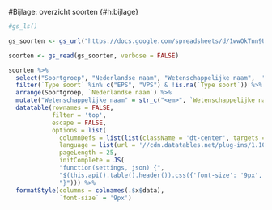 
\appendix

#Bijlage: overzicht soorten {#h:bijlage}

```r

#gs_ls() 

gs_soorten <- gs_url("https://docs.google.com/spreadsheets/d/1wwOkTnn9U55bBfEU_Jzp-NJCTJJYurRkFEVL3OhUB58", verbose = FALSE)

soorten <- gs_read(gs_soorten, verbose = FALSE)

```

```r

soorten %>%
  select("Soortgroep", "Nederlandse naam", "Wetenschappelijke naam",  "Type soort", "Type monitoring", "Status meetnet/ inhaalslag") %>%
  filter(`Type soort` %in% c("EPS", "VPS") & !is.na(`Type soort`)) %>%
  arrange(Soortgroep, `Nederlandse naam`) %>%
  mutate("Wetenschappelijke naam" = str_c("<em>", `Wetenschappelijke naam`, "</em>")) %>%
  datatable(rownames = FALSE,
            filter = 'top',
            escape = FALSE,
            options = list(
              columnDefs = list(list(className = 'dt-center', targets = 3:5)),
              language = list(url = '//cdn.datatables.net/plug-ins/1.10.11/i18n/Dutch.json'),
              pageLength = 25,
              initComplete = JS(
              "function(settings, json) {",
              "$(this.api().table().header()).css({'font-size': '9px',  'color': 'black'});",
              "}"))) %>%
  formatStyle(columns = colnames(.$x$data), 
              `font-size` = '9px')
  
```

